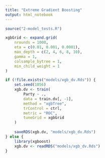 ```yaml
---
title: "Extreme Gradient Boosting"
output: html_notebook
---
```


```r
source("2-model_tests.R")
```

```r
xgbGrid <- expand.grid(
    nrounds = 1000, 
    eta = c(0.01, 0.001, 0.0001), 
    max_depth = c(2, 4, 6, 8, 10), 
    gamma = 1, 
    colsample_bytree = 1, 
    min_child_weight = 1
)
```

```r
if (!file.exists("models/xgb_dv.Rds")) {
    set.seed(1056)
    xgb.dv <- train(
        Party ~ .,
        data = train.dv[, -1],
        method = "xgbTree",
        trControl = ctrl,
        metric = "ROC",
        tuneGrid = xgbGrid
    )
    
    saveRDS(xgb.dv, "models/xgb_dv.Rds")
} else {
    library(xgboost)
    xgb.dv <- readRDS("models/xgb_dv.Rds")
}
```

